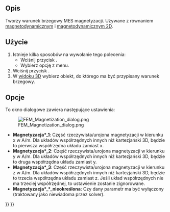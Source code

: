 <languages/>

{{Docnav
|[[FEM_ConstraintCurrentDensity/pl|Warunek brzegowy gęstości prądu]]
|[[FEM_ElectricChargeDensity/pl|Gęstość ładunku elektrycznego]]
|[[FEM_Workbench/pl|środowisko pracy MES]]
|IconL=FEM_ConstraintCurrentDensity.svg
|IconR=FEM_ConstraintElectricChargeDensity.svg
|IconC=Workbench_FEM.svg
}}

{{GuiCommandContainer|
{{GuiCommand/pl
|Name=FEM ConstraintMagnetization
|Name/pl=MES: Warunek brzegowy magnetyzacji
|MenuLocation=Model → Warunki brzegowe elektromagnetyczne → Warunek brzegowy magnetyzacji
|Workbenches=[[FEM_Workbench/pl|MES]]
|Version=0.21
|SeeAlso=[[FEM_EquationMagnetodynamic/pl|Równanie magnetodynamiczne]], [[FEM_EquationMagnetodynamic2D/pl|Równanie magnetodynamiczne 2D]]
}}
{{GuiCommandFemInfo/pl
|Solvers=Elmer
}}
}}

<span id="Description"></span>
==Opis==

Tworzy warunek brzegowy MES magnetyzacji. Używane z równaniem [[FEM_EquationMagnetodynamic/pl|magnetodynamicznym]] i [[FEM_EquationMagnetodynamic2D/pl|magnetodynamicznym 2D]].

<span id="Usage"></span>
==Użycie==

# Istnieje kilka sposobów na wywołanie tego polecenia:
#* Wciśnij przycisk {{Button|[[Image:FEM_ConstraintMagnetization.svg|16px]] [[FEM_ConstraintMagnetization/pl|Warunek brzegowy magnetyzacji]]}}.
#* Wybierz opcję {{MenuCommand|Model → Warunki brzegowe elektromagnetyczne → [[Image:FEM_ConstraintMagnetization.svg|16px]] Warunek brzegowy magnetyzacji}} z menu.
# Wciśnij przycisk {{Button|Dodaj}}.
# W [[3D_view/pl|widoku 3D]] wybierz obiekt, do którego ma być przypisany warunek brzegowy.

<span id="Options"></span>
==Opcje==

To okno dialogowe zawiera następujące ustawienia:

[[Image:FEM_Magnetization_dialog.png]]

* '''Magnetyzacja*_1''': Część rzeczywista/urojona magnetyzacji w kierunku x w A/m. Dla układów współrzędnych innych niż kartezjański 3D, będzie to pierwsza współrzędna układu zamiast x.
* '''Magnetyzacja*_2''': Część rzeczywista/urojona magnetyzacji w kierunku y w A/m. Dla układów współrzędnych innych niż kartezjański 3D, będzie to druga współrzędna układu zamiast y.
* '''Magnetyzacja*_3''': Część rzeczywista/urojona magnetyzacji w kierunku z w A/m. Dla układów współrzędnych innych niż kartezjański 3D, będzie to trzecia współrzędna układu zamiast z. Jeśli układ współrzędnych nie ma trzeciej współrzędnej, to ustawienie zostanie zignorowane.
* '''Magnetyzacja*_*_nieokreślona''': Czy dany parametr ma być wyłączony (traktowany jako niewiadoma przez solver). 


{{Docnav
|[[FEM_ConstraintCurrentDensity/pl|Warunek brzegowy gęstości prądu]]
|[[FEM_ElectricChargeDensity/pl|Gęstość ładunku elektrycznego]]
|[[FEM_Workbench/pl|środowisko pracy MES]]
|IconL=FEM_ConstraintCurrentDensity.svg
|IconR=FEM_ConstraintElectricChargeDensity.svg
|IconC=Workbench_FEM.svg
}}

{{FEM Tools navi{{#translation:}}}}
{{Userdocnavi{{#translation:}}}}